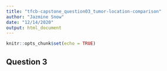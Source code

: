 ```yaml
---
title: "tfcb-capstone_question03_tumor-location-comparison"
author: "Jazmine Snow"
date: "12/14/2020"
output: html_document
---
```


```r
knitr::opts_chunk$set(echo = TRUE)
```

## Question 3
